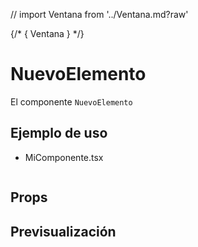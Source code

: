 // import Ventana from '../Ventana.md?raw'

<Meta of={NuevoElementoStories} />

{/* <Markdown>{ Ventana }</Markdown> */}

# NuevoElemento
El componente `NuevoElemento`

## Ejemplo de uso

- MiComponente.tsx
```tsx

```

## Props

<ArgTypes />

## Previsualización

<Stories />

